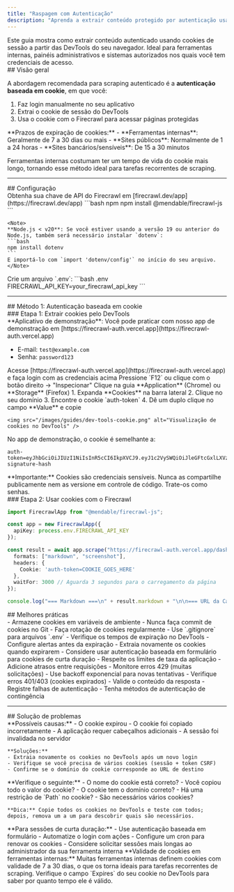 ```yaml
---
title: "Raspagem com Autenticação"
description: "Aprenda a extrair conteúdo protegido por autenticação usando cookies"
---
```


<Info>
Este guia mostra como extrair conteúdo autenticado usando cookies de sessão a partir das DevTools do seu navegador. Ideal para ferramentas internas, painéis administrativos e sistemas autorizados nos quais você tem credenciais de acesso.
</Info>

<div id="overview">
  ## Visão geral
</div>

A abordagem recomendada para scraping autenticado é a **autenticação baseada em cookie**, em que você:

1. Faz login manualmente no seu aplicativo
2. Extrai o cookie de sessão do DevTools
3. Usa o cookie com o Firecrawl para acessar páginas protegidas

<Note>
**Prazos de expiração de cookies:**
- **Ferramentas internas**: Geralmente de 7 a 30 dias ou mais
- **Sites públicos**: Normalmente de 1 a 24 horas
- **Sites bancários/sensíveis**: De 15 a 30 minutos

Ferramentas internas costumam ter um tempo de vida do cookie mais longo, tornando esse método ideal para tarefas recorrentes de scraping.
</Note>

---

<div id="setup">
  ## Configuração
</div>

<Steps>
  <Step title="Obter a chave de API">
    Obtenha sua chave de API do Firecrawl em [firecrawl.dev/app](https://firecrawl.dev/app)
  </Step>

  <Step title="Instalar dependências">
    ```bash npm
    npm install @mendable/firecrawl-js
    ```

    <Note>
    **Node.js < v20**: Se você estiver usando a versão 19 ou anterior do Node.js, também será necessário instalar `dotenv`:
    ```bash
    npm install dotenv
    ```
    E importá-lo com `import 'dotenv/config'` no início do seu arquivo.
    </Note>
  </Step>

  <Step title="Configurar ambiente">
    Crie um arquivo `.env`:
    ```bash .env
    FIRECRAWL_API_KEY=your_firecrawl_api_key
    ```
  </Step>
</Steps>

---

<div id="method-1-cookie-based-authentication">
  ## Método 1: Autenticação baseada em cookie
</div>

<div id="step-1-extract-cookies-from-devtools">
  ### Etapa 1: Extrair cookies pelo DevTools
</div>

<Note>
  **Aplicativo de demonstração**: Você pode praticar com nosso app de demonstração em [https://firecrawl-auth.vercel.app](https://firecrawl-auth.vercel.app)

  * E-mail: `test@example.com`
  * Senha: `password123`
</Note>

<Steps>
  <Step title="Fazer login no seu aplicativo">
    Acesse [https://firecrawl-auth.vercel.app](https://firecrawl-auth.vercel.app) e faça login com as credenciais acima
  </Step>

  <Step title="Abrir o DevTools">
    Pressione `F12` ou clique com o botão direito → &quot;Inspecionar&quot;
  </Step>

  <Step title="Ir até a guia Application">
    Clique na guia **Application** (Chrome) ou **Storage** (Firefox)
  </Step>

  <Step title="Encontrar e copiar o cookie">
    1. Expanda **Cookies** na barra lateral
    2. Clique no seu domínio
    3. Encontre o cookie `auth-token`
    4. Dê um duplo clique no campo **Value** e copie

    <img src="/images/guides/dev-tools-cookie.png" alt="Visualização de cookies no DevTools" />
  </Step>
</Steps>

No app de demonstração, o cookie é semelhante a:

```
auth-token=eyJhbGciOiJIUzI1NiIsInR5cCI6IkpXVCJ9.eyJ1c2VySWQiOiJleGFtcGxlLXVzZXItaWQiLCJlbWFpbCI6InRlc3RAZXhhbXBsZS5jb20ifQ.example-signature-hash
```

<Warning>
  **Importante:** Cookies são credenciais sensíveis. Nunca as compartilhe publicamente nem as versione em controle de código. Trate-os como senhas.
</Warning>


<div id="step-2-use-cookies-with-firecrawl">
  ### Etapa 2: Usar cookies com o Firecrawl
</div>

```typescript
import FirecrawlApp from "@mendable/firecrawl-js";

const app = new FirecrawlApp({
  apiKey: process.env.FIRECRAWL_API_KEY
});

const result = await app.scrape("https://firecrawl-auth.vercel.app/dashboard", {
  formats: ["markdown", "screenshot"],
  headers: {
    Cookie: 'auth-token=COOKIE_GOES_HERE'
  },
  waitFor: 3000 // Aguarda 3 segundos para o carregamento da página
});

console.log("=== Markdown ===\n" + result.markdown + "\n\n=== URL da Captura de Tela ===\n" + result.screenshot);
```


<div id="best-practices">
  ## Melhores práticas
</div>

<CardGroup cols={2}>
  <Card title="Segurança de cookies" icon="lock">
    - Armazene cookies em variáveis de ambiente
    - Nunca faça commit de cookies no Git
    - Faça rotação de cookies regularmente
    - Use `.gitignore` para arquivos `.env`
  </Card>

  <Card title="Expiração de cookies" icon="clock">
    - Verifique os tempos de expiração no DevTools
    - Configure alertas antes da expiração
    - Extraia novamente os cookies quando expirarem
    - Considere usar autenticação baseada em formulário para cookies de curta duração
  </Card>

  <Card title="Limitação de taxa" icon="gauge">
    - Respeite os limites de taxa da aplicação
    - Adicione atrasos entre requisições
    - Monitore erros 429 (muitas solicitações)
    - Use backoff exponencial para novas tentativas
  </Card>

  <Card title="Tratamento de erros" icon="shield">
    - Verifique erros 401/403 (cookies expirados)
    - Valide o conteúdo da resposta
    - Registre falhas de autenticação
    - Tenha métodos de autenticação de contingência
  </Card>
</CardGroup>

---

<div id="troubleshooting">
  ## Solução de problemas
</div>

<AccordionGroup>
  <Accordion title="Erros 401 Unauthorized" icon="ban">
    **Possíveis causas:**
    - O cookie expirou
    - O cookie foi copiado incorretamente
    - A aplicação requer cabeçalhos adicionais
    - A sessão foi invalidada no servidor

    **Soluções:**
    - Extraia novamente os cookies no DevTools após um novo login
    - Verifique se você precisa de vários cookies (sessão + token CSRF)
    - Confirme se o domínio do cookie corresponde ao URL de destino
  </Accordion>

  <Accordion title="Cookie não funciona" icon="cookie-bite">
    **Verifique o seguinte:**
    - O nome do cookie está correto?
    - Você copiou todo o valor do cookie?
    - O cookie tem o domínio correto?
    - Há uma restrição de `Path` no cookie?
    - São necessários vários cookies?

    **Dica:** Copie todos os cookies no DevTools e teste com todos; depois, remova um a um para descobrir quais são necessários.
  </Accordion>

  <Accordion title="Sessão expira rápido demais" icon="hourglass">
    **Para sessões de curta duração:**
    - Use autenticação baseada em formulário
    - Automatize o login com ações
    - Configure um cron para renovar os cookies
    - Considere solicitar sessões mais longas ao administrador da sua ferramenta interna
  </Accordion>
</AccordionGroup>

<Note>
**Validade de cookies em ferramentas internas:** Muitas ferramentas internas definem cookies com validade de 7 a 30 dias, o que os torna ideais para tarefas recorrentes de scraping. Verifique o campo `Expires` do seu cookie no DevTools para saber por quanto tempo ele é válido.
</Note>